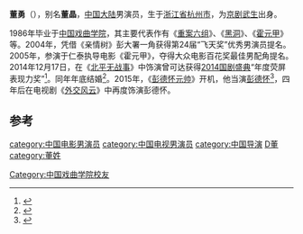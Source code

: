 {{Refimprove|time=2021-10-07T17:29:00+00:00}}
{{藝人
|姓名     = 董勇 
|類型     = 男演員
|圖片     = 
|圖片尺寸 = 
|圖片簡介 = 
|原名     = 
|別名     = 董晶
|外文名   = 
|外文     =  
|羅馬拼音 = Dong Yong
|英文名   = 
|暱稱     = 
|其他藝名 = 
|國籍     = {{PRC}}
|民族     = 汉族
|籍貫     = 
|出生日期 = {{birth_date_and_age|1968|12|15}}
|出生地點 = {{CHN}}[[浙江省|浙江省]][[杭州市|杭州市]]
|逝世日期 = 
|逝世地點 = 
|職業     = [[演員|演員]] 
|語言     = 
|教育程度 = 中國戲曲學院
|宗教信仰 = 佛教
|配偶     = 鄭佳豔
|兒女     = 
|父母     = 
|音樂類型 = 
|演奏樂器 = 
|代表作品 = {{Unbulleted list|《警壇風雲》|《[[重案六組|重案六組]]》|《重慶諜戰》|《諜變1939》|《[[霍元甲_(2006年电影)|霍元甲]]》|《北平無戰事》}}
|唱片公司 = 
|經紀公司 = 
|網站     = 
|相關團體 = 
|獎項     = 
|IMDb     = 
}}
'''董勇'''（{{bd|1968年|12月15日}}），别名'''董晶'''，[[中国大陆|中国大陆]]男演员，生于[[浙江省|浙江省]][[杭州市|杭州市]]，为[[京剧|京剧]][[武生|武生]]出身。

1986年毕业于[[中国戏曲学院|中国戏曲学院]]，其主要代表作有《[[重案六组|重案六组]]》、《[[黑洞_(电视剧)|黑洞]]》、《[[霍元甲_(2006年电影)|霍元甲]]》等。2004年，凭借《亲情树》彭大署一角获得第24届“飞天奖”优秀男演员提名。2005年，参演于仁泰执导电影《霍元甲》，夺得大众电影百花奖最佳男配角提名。2014年12月17日，在《[[北平无战事|北平无战事]]》中饰演曾可达获得[[2014国剧盛典|2014国剧盛典]]“年度荧屏表现力奖”<ref>{{cite news|title=董勇捧获“年度荧屏表现力奖” 献声国剧盛典|url=http://yule.sohu.com/20141218/n407062445.shtml|accessdate=2015-02-08|newspaper=搜狐网}}</ref>。同年年底结婚<ref>{{cite news|title=演员董勇杭州办婚礼 好友王学兵携妻助阵|url=http://www.yn.xinhuanet.com/ent/2014-12/29/c_133884435.htm|accessdate=2015-02-08|newspaper=新华网|deadurl=yes|archiveurl=https://web.archive.org/web/20150208170836/http://www.yn.xinhuanet.com/ent/2014-12/29/c_133884435.htm|archivedate=2015-02-08}}</ref>。2015年，《[[彭德怀元帅|彭德怀元帅]]》开机，他当演[[彭德怀|彭德怀]]<ref>{{cite news|title=《彭德怀元帅》开机 董勇：演彭德怀三生有幸(组图)|url=http://ent.163.com/15/0108/09/AFE6Q67K00032DGD.html|accessdate=2015-02-08|newspaper=网易|archive-url=https://web.archive.org/web/20150208180925/http://ent.163.com/15/0108/09/AFE6Q67K00032DGD.html|archive-date=2015-02-08|dead-url=yes}}</ref>，四年后在电视剧《[[外交风云_(电视剧)|外交风云]]》中再度饰演彭德怀。

==参考==
{{reflist}}
[[category:中国电影男演员|category:中国电影男演员]]
[[category:中国电视男演员|category:中国电视男演员]]
[[category:中国导演|category:中国导演]]
[[category:杭州人|D董]]
[[category:董姓|category:董姓]]
[[Category:中国戏曲学院校友|Category:中国戏曲学院校友]]